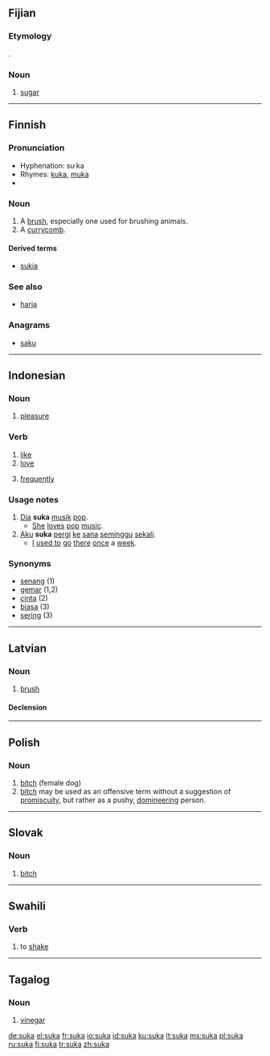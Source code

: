 ==Fijian==

===Etymology===
{{E.|fj}} {{term|sugar}}.

===Noun===
{{infl|fj|noun}}

# [[sugar]]

----

==Finnish==
{{Finnish index|su}}

===Pronunciation===
*Hyphenation: su·ka
*Rhymes: [[kuka]], [[muka]]
*{{IPA|/ˈsukɑ/}}

===Noun===
{{fi-noun|su}}

# A [[brush]], especially one used for brushing animals.
# A [[currycomb]].

====Derived terms====
*{{i-c|verbs}} [[sukia]]

===See also===
*[[harja#Finnish|harja]]

===Anagrams===
*[[saku]]

----

==Indonesian==

===Noun===
{{infl|id|noun}}

# [[pleasure]]

===Verb===
{{infl|id|verb}}

# [[like]]
# [[love]]
# {{colloquial|lang=id}} [[frequently]]

===Usage notes===
# [[dia|Dia]] '''suka''' [[musik]] [[pop]].
#* [[she|She]] [[love]]s [[pop]] [[music]].
# [[aku|Aku]] '''suka''' [[pergi]] [[ke]] [[sana]] [[minggu|seminggu]] [[sekali]].
#* [[I]] [[used to]] [[go]] [[there]] [[once]] a [[week]].

===Synonyms===
*[[senang]] (1)
*[[gemar]] (1,2)
*[[cinta]] (2)
*[[biasa]] (3)
*[[sering]] (3)

----

==Latvian==

===Noun===
{{infl|lv|noun}}

# [[brush]]

====Declension====
{{lv-noun-d4|suk|a}}

----

==Polish==

===Noun===
{{infl|pl|noun|g=f}}

# [[bitch]] (female dog)
# [[bitch]] {{context|offensive|lang=pl}} may be used as an offensive term without a suggestion of [[promiscuity]], but rather as a pushy, [[domineering]] person.

----

==Slovak==

===Noun===
{{infl|sk|noun|g=f}}

# [[bitch]]

----

==Swahili==

===Verb===
{{infl|sw|verb}}

# to [[shake]]

----

==Tagalog==

===Noun===
{{infl|tl|noun}}

# [[vinegar]]

[[de:suka]]
[[el:suka]]
[[fr:suka]]
[[io:suka]]
[[id:suka]]
[[ku:suka]]
[[lt:suka]]
[[ms:suka]]
[[pl:suka]]
[[ru:suka]]
[[fi:suka]]
[[tr:suka]]
[[zh:suka]]